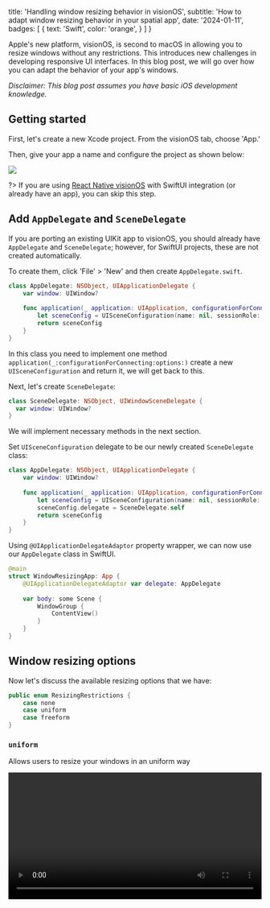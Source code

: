 
  title: 'Handling window resizing behavior in visionOS',
  subtitle: 'How to adapt window resizing behavior in your spatial app',
  date: '2024-01-11',
  badges: [
    {
      text: 'Swift',
      color: 'orange',
    }
  ]
}

Apple's new platform, visionOS, is second to macOS in allowing you to resize windows without any restrictions. This introduces new challenges in developing responsive UI interfaces. In this blog post, we will go over how you can adapt the behavior of your app's windows.

_Disclaimer: This blog post assumes you have basic iOS development knowledge._

## Getting started 
First, let's create a new Xcode project. From the visionOS tab, choose 'App.' 

Then, give your app a name and configure the project as shown below:

<img src='https://res.cloudinary.com/dangiiuvf/image/upload/f_auto,q_auto/ub9gv9slgkclobl7muoa' />

?> If you are using [React Native visionOS](https://github.com/callstack/react-native-visionos) with SwiftUI integration (or already have an app), you can skip this step.

## Add `AppDelegate` and `SceneDelegate`
If you are porting an existing UIKit app to visionOS, you should already have `AppDelegate` and `SceneDelegate`; however, for SwiftUI projects, these are not created automatically. 

To create them, click 'File' > 'New' and then create `AppDelegate.swift`.

```swift
class AppDelegate: NSObject, UIApplicationDelegate {
    var window: UIWindow?
    
    func application(_ application: UIApplication, configurationForConnecting connectingSceneSession: UISceneSession, options: UIScene.ConnectionOptions) -> UISceneConfiguration {
        let sceneConfig = UISceneConfiguration(name: nil, sessionRole: connectingSceneSession.role)
        return sceneConfig
    }
}
```
In this class you need to implement one method `application(_:configurationForConnecting:options:)` create a new `UISceneConfiguration` and return it, we will get back to this.


Next, let's create `SceneDelegate`:

```swift
class SceneDelegate: NSObject, UIWindowSceneDelegate {
  var window: UIWindow?
}
```
We will implement necessary methods in the next section.


Set `UISceneConfiguration` delegate to be our newly created `SceneDelegate` class: 
```swift {6}
class AppDelegate: NSObject, UIApplicationDelegate {
    var window: UIWindow?
    
    func application(_ application: UIApplication, configurationForConnecting connectingSceneSession: UISceneSession, options: UIScene.ConnectionOptions) -> UISceneConfiguration {
        let sceneConfig = UISceneConfiguration(name: nil, sessionRole: connectingSceneSession.role)
        sceneConfig.delegate = SceneDelegate.self
        return sceneConfig
    }
}
```

Using `@UIApplicationDelegateAdaptor` property wrapper, we can now use our `AppDelegate` class in SwiftUI.

```swift {3}
@main
struct WindowResizingApp: App {
    @UIApplicationDelegateAdaptor var delegate: AppDelegate
    
    var body: some Scene {
        WindowGroup {
            ContentView()
        }
    }
}
```


## Window resizing options
Now let's discuss the available resizing options that we have: 

```swift
public enum ResizingRestrictions {
	case none
	case uniform
	case freeform
}
```

### `uniform`
Allows users to resize your windows in an uniform way

<video controls width="100%" src='https://res.cloudinary.com/dangiiuvf/video/upload/f_auto:video,q_auto/se06efmc2ghxpotdrbun' />

### `freeform`
Default setting, users can resize the window however they want

<video controls width="100%" src='https://res.cloudinary.com/dangiiuvf/video/upload/f_auto:video,q_auto/avduepgjyluyolyyig1j' />

### `none`
Prevent's users from resizing your window

<video controls width="100%" src='https://res.cloudinary.com/dangiiuvf/video/upload/f_auto:video,q_auto/iad0clg4aymogktzjidk' />

## Handling window resizing
Now it's time to implement scene resizing. Let's return to the empty `SceneDelegate` we created earlier and implement the `scene(_:willConnectTo:options:)` method.

```swift {7-9}
class SceneDelegate: NSObject, UIWindowSceneDelegate {
  var window: UIWindow?

  func scene(_ scene: UIScene, willConnectTo session: UISceneSession, options connectionOptions: UIScene.ConnectionOptions) {
	guard let windowScene = (scene as? UIWindowScene) else { return }
	
	let preferences = UIWindowScene.GeometryPreferences.Vision()
	preferences.resizingRestrictions = UIWindowScene.ResizingRestrictions.uniform // Set it to none or uniform
	windowScene.requestGeometryUpdate(preferences)
  }
}
```

In the snippet above, I'm creating a new `UIWindowScene.GeometryPreferences.Vision()` class and setting its `resizingRestrictions` property to one of the options specified in the `ResizingRestrictions` enum. 

Calling `windowScene.requestGeometryUpdate(preferences)` allows the maintenance of the specified geometry preference.


## That's all
Thanks for reading! I hope you found this article useful. If you have any questions or feedback feel free to reach out to me on [Twitter](https://twitter.com/o_kwasniewski).

